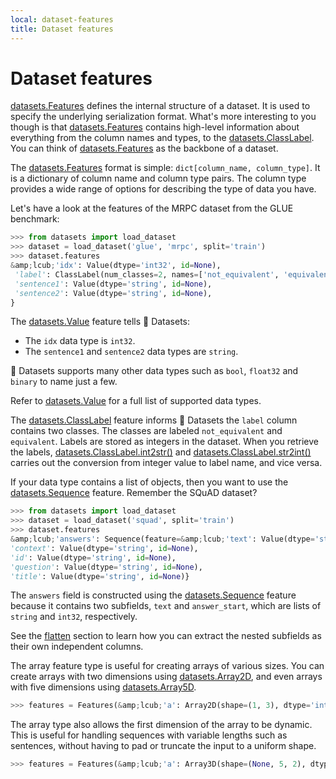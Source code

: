```yaml
---
local: dataset-features
title: Dataset features
---
```

<script>
</script>
<h1 id="dataset-features">Dataset features</h1>

[datasets.Features](/docs/datasets/master/en/package_reference/main_classes#datasets.Features) defines the internal structure of a dataset. It is used to specify the underlying serialization format. What's more interesting to you though is that [datasets.Features](/docs/datasets/master/en/package_reference/main_classes#datasets.Features) contains high-level information about everything from the column names and types, to the [datasets.ClassLabel](/docs/datasets/master/en/package_reference/main_classes#datasets.ClassLabel). You can think of [datasets.Features](/docs/datasets/master/en/package_reference/main_classes#datasets.Features) as the backbone of a dataset.

The [datasets.Features](/docs/datasets/master/en/package_reference/main_classes#datasets.Features) format is simple: `dict[column_name, column_type]`. It is a dictionary of column name and column type pairs. The column type provides a wide range of options for describing the type of data you have.

Let's have a look at the features of the MRPC dataset from the GLUE benchmark:

```py
>>> from datasets import load_dataset
>>> dataset = load_dataset('glue', 'mrpc', split='train')
>>> dataset.features
&amp;lcub;'idx': Value(dtype='int32', id=None),
 'label': ClassLabel(num_classes=2, names=['not_equivalent', 'equivalent'], names_file=None, id=None),
 'sentence1': Value(dtype='string', id=None),
 'sentence2': Value(dtype='string', id=None),
}
```

The [datasets.Value](/docs/datasets/master/en/package_reference/main_classes#datasets.Value) feature tells 🤗 Datasets:

- The `idx` data type is `int32`.
- The `sentence1` and `sentence2` data types are `string`.

🤗 Datasets supports many other data types such as `bool`, `float32` and `binary` to name just a few.

<Tip>

Refer to [datasets.Value](/docs/datasets/master/en/package_reference/main_classes#datasets.Value) for a full list of supported data types.

</Tip>

The [datasets.ClassLabel](/docs/datasets/master/en/package_reference/main_classes#datasets.ClassLabel) feature informs 🤗 Datasets the `label` column contains two classes. The classes are labeled `not_equivalent` and `equivalent`. Labels are stored as integers in the dataset. When you retrieve the labels, [datasets.ClassLabel.int2str()](/docs/datasets/master/en/package_reference/main_classes#datasets.ClassLabel.int2str) and [datasets.ClassLabel.str2int()](/docs/datasets/master/en/package_reference/main_classes#datasets.ClassLabel.str2int) carries out the conversion from integer value to label name, and vice versa.

If your data type contains a list of objects, then you want to use the [datasets.Sequence](/docs/datasets/master/en/package_reference/main_classes#datasets.Sequence) feature. Remember the SQuAD dataset?

```py
>>> from datasets import load_dataset
>>> dataset = load_dataset('squad', split='train')
>>> dataset.features
&amp;lcub;'answers': Sequence(feature=&amp;lcub;'text': Value(dtype='string', id=None), 'answer_start': Value(dtype='int32', id=None)}, length=-1, id=None),
'context': Value(dtype='string', id=None),
'id': Value(dtype='string', id=None),
'question': Value(dtype='string', id=None),
'title': Value(dtype='string', id=None)}
```

The `answers` field is constructed using the [datasets.Sequence](/docs/datasets/master/en/package_reference/main_classes#datasets.Sequence) feature because it contains two subfields, `text` and `answer_start`, which are lists of `string` and `int32`, respectively.

<Tip>

See the [flatten](#flatten) section to learn how you can extract the nested subfields as their own independent columns.

</Tip>

The array feature type is useful for creating arrays of various sizes. You can create arrays with two dimensions using [datasets.Array2D](/docs/datasets/master/en/package_reference/main_classes#datasets.Array2D), and even arrays with five dimensions using [datasets.Array5D](/docs/datasets/master/en/package_reference/main_classes#datasets.Array5D). 

```py
>>> features = Features(&amp;lcub;'a': Array2D(shape=(1, 3), dtype='int32'))
```

The array type also allows the first dimension of the array to be dynamic. This is useful for handling sequences with variable lengths such as sentences, without having to pad or truncate the input to a uniform shape.

```py
>>> features = Features(&amp;lcub;'a': Array3D(shape=(None, 5, 2), dtype='int32')})
```
